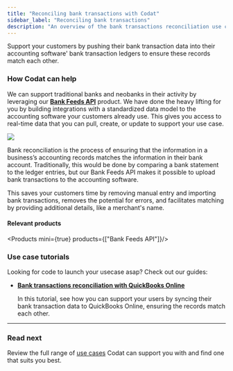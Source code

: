 ---
title: "Reconciling bank transactions with Codat"
sidebar_label: "Reconciling bank transactions"
description: "An overview of the bank transactions reconciliation use case supported by Codat"
---


Support your customers by pushing their bank transaction data into their accounting software' bank transaction ledgers to ensure these records match each other.

### How Codat can help

We can support traditional banks and neobanks in their activity by leveraging our **[Bank Feeds API](/bank-feeds/overview)** product. We have done the heavy lifting for you by building integrations with a standardized data model to the accounting software your customers already use. This gives you access to real-time data that you can pull, create, or update to support your use case.

![](/img/use-cases/summary-pages/6c7b9e84-bank-reconciliation.png)

Bank reconciliation is the process of ensuring that the information in a business’s accounting records matches the information in their bank account. Traditionally, this would be done by comparing a bank statement to the ledger entries, but our Bank Feeds API makes it possible to upload bank transactions to the accounting software.

This saves your customers time by removing manual entry and importing bank transactions, removes the potential for errors, and facilitates matching by providing additional details, like a merchant's name. 

#### Relevant products

<Products mini={true} products={["Bank Feeds API"]}/>

### Use case tutorials

Looking for code to launch your usecase asap? Check out our guides:

- **[Bank transactions reconciliation with QuickBooks Online](/bank-feeds/guides/bank-feeds-tutorial)**

  In this tutorial, see how you can support your users by syncing their bank transaction data to QuickBooks Online, ensuring the records match each other. 

---

### Read next

Review the full range of [use cases](/usecases/overview) Codat can support you with and find one that suits you best.